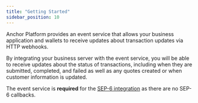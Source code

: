 ```yaml
---
title: "Getting Started"
sidebar_position: 10
---
```


Anchor Platform provides an event service that allows your business application and wallets to receive updates about transaction updates via HTTP webhooks.

By integrating your business server with the event service, you will be able to receive updates about the status of transactions, including when they are submitted, completed, and failed as well as any quotes created or when customer information is updated.

The event service is **required** for the [SEP-6 integration][sep-6] as there are no SEP-6 callbacks.

[sep-6]: ../admin-guide/sep6/README.mdx
